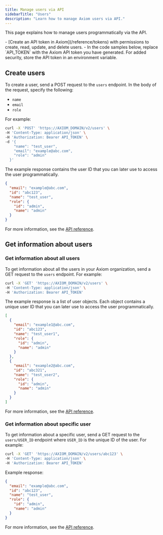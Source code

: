 ```yaml
---
title: Manage users via API
sidebarTitle: "Users"
description: "Learn how to manage Axiom users via API."
---
```



This page explains how to manage users programmatically via the API.

<Prerequisites />
- [Create an API token in Axiom](/reference/tokens) with permissions to create, read, update, and delete users.
- In the code samples below, replace `API_TOKEN` with the Axiom API token you have generated. For added security, store the API token in an environment variable.

## Create users

To create a user, send a POST request to the `users` endpoint. In the body of the request, specify the following:
- `name`
- `email`
- `role`

For example:

```bash
curl -X 'POST' 'https://AXIOM_DOMAIN/v2/users' \
-H 'Content-Type: application/json' \
-H 'Authorization: Bearer API_TOKEN' \
-d '{
    "name": "test_user",
    "email": "example@abc.com",
    "role": "admin"
  }'
```

<Info>
<ReplaceDomain />
<ReplaceToken />
</Info>

The example response contains the user ID that you can later use to access the user programmatically.

```json
{
  "email": "example@abc.com",
  "id": "abc123",
  "name": "test_user",
  "role": {
    "id": "admin",
    "name": "admin"
  }
}
```

For more information, see the [API reference](/restapi/endpoints/createUser).

## Get information about users

### Get information about all users

To get information about all the users in your Axiom organization, send a GET request to the `users` endpoint. For example:

```bash
curl -X 'GET' 'https://AXIOM_DOMAIN/v2/users' \
-H 'Content-Type: application/json' \
-H 'Authorization: Bearer API_TOKEN'
```

<Info>
<ReplaceDomain />
<ReplaceToken />
</Info>

The example response is a list of user objects. Each object contains a unique user ID that you can later use to access the user programmatically.

```json
[
  {
    "email": "example1@abc.com",
    "id": "abc123",
    "name": "test_user1",
    "role": {
      "id": "admin",
      "name": "admin"
    }
  },
  {
    "email": "example2@abc.com",
    "id": "abc321",
    "name": "test_user2",
    "role": {
      "id": "admin",
      "name": "admin"
    }
  }
]
```

For more information, see the [API reference](/restapi/endpoints/getUsers).

### Get information about specific user

To get information about a specific user, send a GET request to the `users/USER_ID` endpoint where `USER_ID` is the unique ID of the user. For example:

```bash
curl -X 'GET' 'https://AXIOM_DOMAIN/v2/users/abc123' \
-H 'Content-Type: application/json' \
-H 'Authorization: Bearer API_TOKEN'
```

<Info>
<ReplaceDomain />
<ReplaceToken />
</Info>

Example response:

```json
{
  "email": "example@abc.com",
  "id": "abc123",
  "name": "test_user",
  "role": {
    "id": "admin",
    "name": "admin"
  }
}
```

For more information, see the [API reference](/restapi/endpoints/getUser).
